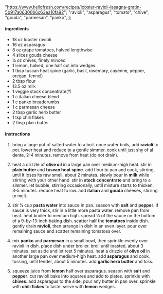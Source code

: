   "https://www.hellofresh.com/recipes/lobster-ravioli-lasagna-gratin-5b917a0630006c63ea10fa92";
  "ravioli",
  "asparagus",
  "tomato",
  "chive",
  "gouda",
  "parmesan",
  "panko",
];

#### ingredients

- 18 oz lobster ravioli
- 16 oz asparagus
- 8 oz grape tomatoes, halved lengthwise
- 4 slices gouda cheese
- ¼ oz chives, finely minced
- 1 lemon, halved, one half cut into wedges
- 1 tbsp tuscan heat spice (garlic, basil, rosemary, cayenne, pepper, oregan, fennel)
- 2 tbsp flour
- 13.5 oz milk
- 1 veggie stock concentrate(?)
- 1 c italian cheese blend
- 1 c panko breadcrumbs
- 1 c parmesan cheese
- 2 tbsp garlic herb butter
- 1 tsp chili flakes
- 2 tbsp plain butter

#### instructions

1. bring a large pot of salted water to a boil. once water boils, add **ravioli** to pot. lower heat and reduce to a gentle simmer. cook until just shy of al dente, 2-4 minutes. remove from heat (do not drain).

2. heat a drizzle of **olive oil** in a large pan over medium-high heat. stir in **plain butter** and **tuscan heat spice**. add flour to pan and cook, stirring, until it loses its raw smell, about 2 minutes. slowly pour in **milk** while stirring with your other hand. stir in **stock concentrate** and bring to a simmer. let bubble, stirring occasionally, until mixture starts to thicken, 3-5 minutes. reduce heat to low. add **italian** and **gouda** cheeses, stirring to melt.

3. stir ¼ cup **pasta water** into sauce in pan. season with **salt** and **pepper**. if sauce is very thick, stir in a little more pasta water. remove pan from heat. heat broiler to medium high. spread ⅓ of the sauce on the bottom of a 9-by-13-inch baking dish. scatter half the **tomatoes** inside dish. gently drain **ravioli**, then arrange in dish in an even layer. pour over remaining sauce and scatter remaining tomatoes over.

4. mix **panko** and **parmesan** in a small bowl, then sprinkle evenly over ravioli in dish. place dish under broiler. broil until toasted, about 3 minutes. set aside and let rest 5 minutes. heat a drizzle of **olive oil** in another large pan over medium-high heat. add **asparagus** and cook, tossing, until tender, about 5 minutes. add **garlic herb butter** and toss.

5. squeeze juice from **lemon** half over asparagus. season with **salt** and **pepper**. cut ravioli bake into squares and add to plates. sprinkle with **chives**. add asparagus to the side; pour any butter in pan over. sprinkle with **chili flakes** to taste. serve with **lemon** wedges.
